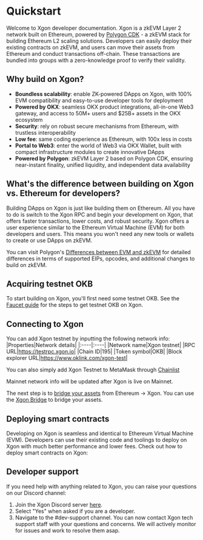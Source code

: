 # Quickstart
Welcome to Xgon developer documentation.
Xgon is a zkEVM Layer 2 network built on Ethereum, powered by [Polygon CDK](https://wiki.polygon.technology/docs/cdk/ "Polygon CDK") - a zkEVM stack for building Ethereum L2 scaling solutions.
Developers can easily deploy their existing contracts on zkEVM, and users can move their assets from Ethereum and conduct transactions off-chain. These transactions are bundled into groups with a zero-knowledge proof to verify their validity.

## Why build on Xgon?
- **Boundless scalability**: enable ZK-powered DApps on Xgon, with 100% EVM compatibility and easy-to-use developer tools for deployment
- **Powered by OKX**: seamless OKX product integrations, all-in-one Web3 gateway, and access to 50M+ users and $25B+ assets in the OKX ecosystem
- **Security**: rely on robust secure mechanisms from Ethereum, with trustless interoperability
- **Low fee**: same coding experience as Ethereum, with 100x less in costs
- **Portal to Web3**: enter the world of Web3 via OKX Wallet, built with compact infrastructure modules to create innovative DApps
- **Powered by Polygon**: zkEVM Layer 2 based on Polygon CDK, ensuring near-instant finality, unified liquidity, and independent data availability

## What's the difference between building on Xgon vs. Ethereum for developers?
Building DApps on Xgon is just like building them on Ethereum. All you have to do is switch to the Xgon RPC and begin your development on Xgon, that offers faster transactions, lower costs, and robust security. Xgon offers a user experience similar to the Ethereum Virtual Machine (EVM) for both developers and users. This means you won't need any new tools or wallets to create or use DApps on zkEVM.

<Tip title="Note">You can visit Polygon's [Differences between EVM and zkEVM](https://wiki.polygon.technology/docs/zkevm/protocol/evm-diff/ "Differences between EVM and zkEVM") for detailed differences in terms of supported EIPs, opcodes, and additional changes to build on zkEVM.</Tip>

## Acquiring testnet OKB
To start building on Xgon, you'll first need some testnet OKB. See the [Faucet guide](/getting-started/user-guide/get-testnet-okb-from-faucet "Faucet guide") for the steps to get testnet OKB on Xgon.

## Connecting to Xgon
You can add Xgon testnet by inputting the following network info:
|Properties|Network details|
|:----|:----|
|Network name|Xgon testnet|
|RPC URL|https://testrpc.xgon.io|
|Chain ID|195|
|Token symbol|OKB|
|Block explorer URL|https://www.oklink.com/xgon-test|

You can also simply add Xgon Testnet to MetaMask through [Chainlist](https://chainlist.org/chain/195 "Chainlist")

<Tip title="Note">Mainnet network info will be updated after Xgon is live on Mainnet.</Tip>

The next step is to [bridge your assets](/getting-started/user-guide/bridge "bridge your assets") from Ethereum → Xgon. You can use the [Xgon Bridge](https://www.okx.com/xgon/bridge "Xgon Bridge") to bridge your assets.

## Deploying smart contracts
Developing on Xgon is seamless and identical to Ethereum Virtual Machine (EVM). Developers can use their existing code and toolings to deploy on Xgon with much better performance and lower fees.
Check out how to deploy smart contracts on Xgon:
<Card mainTitle="Deploy using Hardhat" subTitle='Guide to deploy contract using Hardhat' link="../smart-contract/deploy-with-hardhat"/>
<Card mainTitle="Deploy using Truffle" subTitle='Guide to deploy contract using Truffle' link="../smart-contract/deploy-with-truffle"/>
<Card mainTitle="Deploy using Foundry" subTitle='Guide to deploy contract using Foundry' link="../smart-contract/deploy-with-foundry"/>

## Developer support
If you need help with anything related to Xgon, you can raise your questions on our Discord channel:
1. Join the Xgon Discord server [here](https://discord.gg/xgon "here").
2. Select "Yes" when asked if you are a developer.
3. Navigate to the #dev-support channel.
You can now contact Xgon tech support staff with your questions and concerns. We will actively monitor for issues and work to resolve them asap.